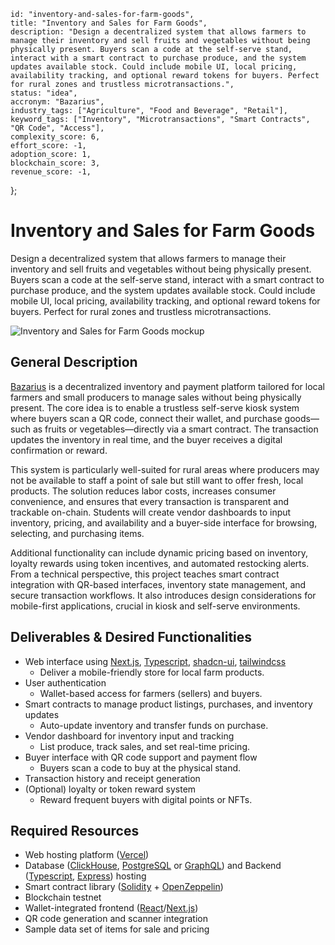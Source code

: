     id: "inventory-and-sales-for-farm-goods",
    title: "Inventory and Sales for Farm Goods",
    description: "Design a decentralized system that allows farmers to manage their inventory and sell fruits and vegetables without being physically present. Buyers scan a code at the self-serve stand, interact with a smart contract to purchase produce, and the system updates available stock. Could include mobile UI, local pricing, availability tracking, and optional reward tokens for buyers. Perfect for rural zones and trustless microtransactions.",
    status: "idea",
    accronym: "Bazarius",
    industry_tags: ["Agriculture", "Food and Beverage", "Retail"],
    keyword_tags: ["Inventory", "Microtransactions", "Smart Contracts", "QR Code", "Access"],
    complexity_score: 6,
    effort_score: -1,
    adoption_score: 1,
    blockchain_score: 3,
    revenue_score: -1,
};

# Inventory and Sales for Farm Goods

Design a decentralized system that allows farmers to manage their inventory and sell fruits and vegetables without being physically present. Buyers scan a code at the self-serve stand, interact with a smart contract to purchase produce, and the system updates available stock. Could include mobile UI, local pricing, availability tracking, and optional reward tokens for buyers. Perfect for rural zones and trustless microtransactions.

![Inventory and Sales for Farm Goods mockup](/images/project/inventory-and-sales-for-farm-goods.jpg)

## General Description

[Bazarius](https://bazarius.monark.io) is a decentralized inventory and payment platform tailored for local farmers and small producers to manage sales without being physically present. The core idea is to enable a trustless self-serve kiosk system where buyers scan a QR code, connect their wallet, and purchase goods—such as fruits or vegetables—directly via a smart contract. The transaction updates the inventory in real time, and the buyer receives a digital confirmation or reward.

This system is particularly well-suited for rural areas where producers may not be available to staff a point of sale but still want to offer fresh, local products. The solution reduces labor costs, increases consumer convenience, and ensures that every transaction is transparent and trackable on-chain. Students will create vendor dashboards to input inventory, pricing, and availability and a buyer-side interface for browsing, selecting, and purchasing items.

Additional functionality can include dynamic pricing based on inventory, loyalty rewards using token incentives, and automated restocking alerts. From a technical perspective, this project teaches smart contract integration with QR-based interfaces, inventory state management, and secure transaction workflows. It also introduces design considerations for mobile-first applications, crucial in kiosk and self-serve environments.

## Deliverables & Desired Functionalities

- Web interface using [Next.js](https://nextjs.org/), [Typescript](https://www.typescriptlang.org/), [shadcn-ui](https://ui.shadcn.com/), [tailwindcss](https://tailwindcss.com/)
    - Deliver a mobile-friendly store for local farm products.
- User authentication 
    - Wallet-based access for farmers (sellers) and buyers.
- Smart contracts to manage product listings, purchases, and inventory updates
    - Auto-update inventory and transfer funds on purchase.
- Vendor dashboard for inventory input and tracking
    - List produce, track sales, and set real-time pricing.
- Buyer interface with QR code support and payment flow
    - Buyers scan a code to buy at the physical stand.
- Transaction history and receipt generation
- (Optional) loyalty or token reward system
    - Reward frequent buyers with digital points or NFTs.

## Required Resources

- Web hosting platform ([Vercel](https://www.vercel.com/))
- Database ([ClickHouse](https://clickhouse.com/), [PostgreSQL](https://www.postgresql.org/) or [GraphQL](https://graphql.org/)) and Backend ([Typescript](https://www.typescriptlang.org/), [Express](https://expressjs.com/)) hosting
- Smart contract library ([Solidity](https://soliditylang.org/) + [OpenZeppelin](https://www.openzeppelin.com/))
- Blockchain testnet
- Wallet-integrated frontend ([React](https://react.dev/)/[Next.js](https://nextjs.org/))
- QR code generation and scanner integration
- Sample data set of items for sale and pricing
